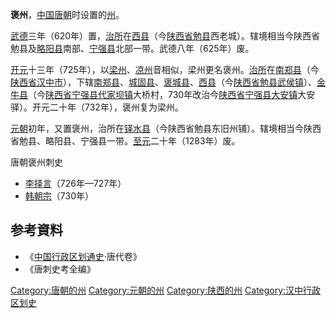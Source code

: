 '''褒州'''，[[中国|中国]][[唐朝|唐朝]]时设置的[[州|州]]。

[[武德|武德]]三年（620年）置，[[治所|治所]]在[[西县|西县]]（今[[陕西省|陕西省]][[勉县|勉县]]西老城）。辖境相当今陕西省勉县及[[略阳县|略阳县]]南部、[[宁强县|宁强县]]北部一带。武德八年（625年）废。

[[开元|开元]]十三年（725年），以[[梁州_(曹魏)|梁州]]、[[凉州|凉州]]音相似，梁州更名褒州。[[治所|治所]]在[[南郑县|南郑县]]（今[[陕西省|陕西省]][[汉中市|汉中市]]），下辖[[南郑县|南郑县]]、[[城固县|城固县]]、[[褒城县|褒城县]]、[[西县|西县]]（今[[陕西省|陕西省]][[勉县|勉县]][[武侯镇|武侯镇]]）、[[金牛县|金牛县]]（今[[陕西省|陕西省]][[宁强县|宁强县]][[代家坝镇|代家坝镇]]大桥村，730年改治今[[陕西省|陕西省]][[宁强县|宁强县]][[大安镇|大安镇]]大安驿）。开元二十年（732年），褒州复为梁州。

[[元朝|元朝]]初年，又置褒州，治所在[[铎水县|铎水县]]（今陕西省勉县东旧州铺）。辖境相当今陕西省勉县、略阳县、宁强县一带。[[至元_(忽必烈)|至元]]二十年（1283年）废。
;唐朝褒州刺史
*[[李择言|李择言]]（726年—727年）
*[[韩朝宗|韩朝宗]]（730年）

== 参考資料 ==
* 《[[中国行政区划通史|中国行政区划通史]]·唐代卷》
* 《唐刺史考全编》

{{DEFAULTSORT:B}}
[[Category:唐朝的州|Category:唐朝的州]]
[[Category:元朝的州|Category:元朝的州]]
[[Category:陕西的州|Category:陕西的州]]
[[Category:汉中行政区划史|Category:汉中行政区划史]]